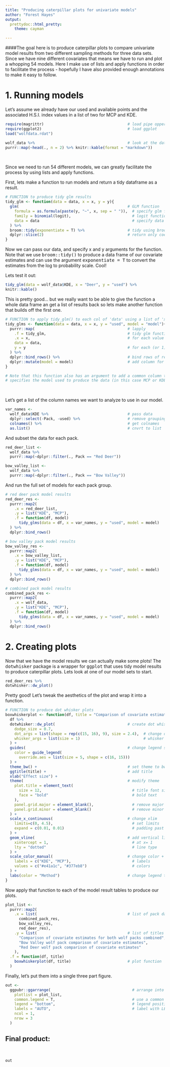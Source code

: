 ```yaml
---
title: "Producing caterpillar plots for univariate models"
author: "Forest Hayes"
output:
  prettydoc::html_pretty:
    theme: cayman

---
```



####The goal here is to produce caterpillar plots to compare univariate model results from two different sampling methods for three data sets. Since we have nine different covariates that means we have to run and plot a whopping 54 models.  Here I make  use of lists and apply functions in order to facilitate the process - hopefully I have also provided enough annotations to make it easy to follow.



# 1. Running models

Let's assume we already have our used and available points and the associated H.S.I. index values in a list of two for MCP and KDE.


```r
require(magrittr)                                     # load pipe opperator
require(ggplot2)                                      # load ggplot
load("wolfdata.rdat")
```


```r
wolf_data %>%                                         # look at the data
purrr::map(~head(., n = 2) %>% knitr::kable(format = "markdown"))
```

<br>

Since we need to run 54 different models, we can greatly facilitate the process by using lists and apply functions.

First, lets make a function to run models and return a tidy dataframe as a result.

```r

# FUNCTION to produce tidy glm results
tidy_glm <- function(data = data, x = x, y = y){
  glm(                                                # GLM function
    formula = as.formula(paste(y, "~", x, sep = " ")),  # specify glm formula
    family = binomial(logit),                           # logit function
    data = data                                         # specify data
  ) %>% 
  broom::tidy(exponentiate = T) %>%                   # tidy using broom
  dplyr::slice(2)                                     # return only coefficients
}

```

Now we can pass our data, and specify x and y arguments for the function. Note that we use <tt>broom::tidy()</tt> to produce a data frame of our covariate estimates and can use the argument <tt>exponentiate = T</tt> to convert the estimates from the log to probability scale. Cool!

Lets test it out:

```r

tidy_glm(data = wolf_data$KDE, x = "Deer", y = "used") %>% 
knitr::kable()

```


This is pretty good... but we really want to be able to give the function a whole data frame an get a list of results back so lets make another function that builds off the first one.

```r
# FUNCTION to apply tidy_glm() to each col of 'data' using a list of 'x' cols
tidy_glms <- function(data = data, x = x, y = "used", model = "model"){
  purrr::map(                                         # lapply
    .f = tidy_glm,                                    # tidy glm function
    .x = x,                                           # for each value of x
    data = data,                                      
    y = y                                             # for each (or 1) val of y 
  ) %>% 
  dplyr::bind_rows() %>%                              # bind rows of results
  dplyr::mutate(model = model)                        # add column for 'model'
}

# Note that this function also has an argument to add a common column that 
# specifies the model used to produce the data (in this case MCP or KDE).

```

<br>

Let's get a list of the column names we want to analyze to use in our model.
```r
var_names <-
  wolf_data$KDE %>%                                   # pass data
  dplyr::select(-Pack, -used) %>%                     # remove grouping cols
  colnames() %>%                                      # get colnames
  as.list()                                           # cnvrt to list
```


And subset the data for each pack.
```r
red_deer_list <-  
  wolf_data %>% 
  purrr::map(~dplyr::filter(., Pack == "Red Deer")) 

bow_valley_list <-
  wolf_data %>% 
  purrr::map(~dplyr::filter(., Pack == "Bow Valley")) 
```


And run the full set of models for each pack group.
```r

# red deer pack model results
red_deer_res <- 
  purrr::map2(
    .x = red_deer_list,
    .y = list("KDE", "MCP"),
    .f = function(df, model)
      tidy_glms(data = df, x = var_names, y = "used", model = model)
  ) %>% 
  dplyr::bind_rows() 

# bow valley pack model results
bow_valley_res <- 
  purrr::map2(
    .x = bow_valley_list,
    .y = list("KDE", "MCP"),
    .f = function(df, model)
      tidy_glms(data = df, x = var_names, y = "used", model = model)
  ) %>% 
  dplyr::bind_rows() 

# combined pack model results
combined_pack_res <- 
  purrr::map2(
    .x = wolf_data,
    .y = list("KDE", "MCP"),
    .f = function(df, model)
      tidy_glms(data = df, x = var_names, y = "used", model = model)
  ) %>% 
  dplyr::bind_rows() 
```


# 2. Creating plots

Now that we have the model results we can actually make some plots!  The <tt>dotwhisker</tt> package is a wrapper for <tt>ggplot</tt> that uses tidy model results to produce caterpillar plots. Lets look at one of our model sets to start.

```r
red_deer_res %>% 
dotwhisker::dw_plot()
```

Pretty good! Let's tweak the aesthetics of the plot and wrap it into a function.
```r
# FUNCTION to produce dot whisker plots
boxwhiskerplot <- function(df, title = "Comparison of covariate estimates"){
  df %>% 
  dotwhisker::dw_plot(                                # create dot whisker plot
    dodge_size = 0.7,
    dot_args = list(shape = rep(c(15, 16), 9), size = 2.4),  # change dot shapes
    whisker_args = list(size = 1)                            # whisker size
  ) +
  guides(                                             # change legend symbols
    color = guide_legend(                          
      override.aes = list(size = 5, shape = c(16, 15)))
  ) +
  theme_bw() +                                        # set theme to bw
  ggtitle(title) +                                    # add title
  xlab("Effect size") +
  theme(                                              # modify theme
    plot.title = element_text(                          
      size = 12,                                        # title font size
      face = "bold"                                     # bold text
    ),
    panel.grid.major = element_blank(),                 # remove major grids
    panel.grid.minor = element_blank()                  # remove minor grids
  ) +
  scale_x_continuous(                                 # change xlim 
    limits=c(0, 4.5),                                   # set limits
    expand = c(0.01, 0.01)                              # padding past limits
  ) +
  geom_vline(                                         # add vertical line
    xintercept = 1,                                     # at x= 1
    lty = "dotted"                                      # line type
  ) +
  scale_color_manual(                                 # change color + label
    labels = c("KDE", "MCP"),                           # labels
    values = c("#e41a1c", "#377eb8")                    # colors
  ) +
  labs(color = "Method")                              # change legend title
}
```



Now apply that function to each of the model result tables to produce  our plots.
```r
plot_list <-
  purrr::map2(                                          
    .x = list(                                        # list of pack data
      combined_pack_res,
      bow_valley_res,
      red_deer_res),
    .y = list(                                        # list of titles
      "Comparison of covariate estimates for both wolf packs combined",
      "Bow Valley wolf pack comparison of covariate estimates",
      "Red Deer wolf pack comparison of covariate estimates"
    ),
  .f = function(df, title)
    boxwhiskerplot(df, title)                         # plot function
  )
```


Finally, let's put them into a single three part figure.

```r
out <-
  ggpubr::ggarrange(                                    # arrange into grid
    plotlist = plot_list,
    common.legend = T,                                  # use a common legend
    legend = "bottom",                                  # legend position
    labels = "AUTO",                                    # label with LETTERS
    ncol = 1,
    nrow = 3
  )
```

## Final product:

<br>

```r

out
```










